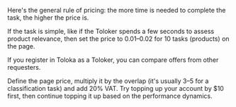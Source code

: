 <Cut title="How do I set up a budget for my first task in Toloka?">

Here's the general rule of pricing: the more time is needed to complete the task, the higher the price is.

If the task is simple, like if the Toloker spends a few seconds to assess product relevance, then set the price to $0.01–$0.02 for 10 tasks (products) on the page.

If you register in Toloka as a Toloker, you can compare offers from other requesters.

Define the page price, multiply it by the overlap (it's usually 3–5 for a classification task) and add 20% VAT. Try topping up your account by $10 first, then continue topping it up based on the performance dynamics.

</Cut>